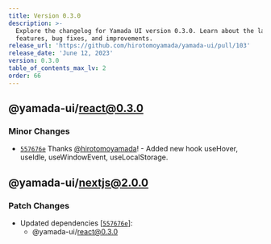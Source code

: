 ```yaml
---
title: Version 0.3.0
description: >-
  Explore the changelog for Yamada UI version 0.3.0. Learn about the latest
  features, bug fixes, and improvements.
release_url: 'https://github.com/hirotomoyamada/yamada-ui/pull/103'
release_date: 'June 12, 2023'
version: 0.3.0
table_of_contents_max_lv: 2
order: 66
---
```


## @yamada-ui/react@0.3.0

### Minor Changes

- [`557676e`](https://github.com/hirotomoyamada/yamada-ui/commit/557676e5ac3354571de1adeb5a58c75ba0ac1b5c) Thanks [@hirotomoyamada](https://github.com/hirotomoyamada)! - Added new hook useHover, useIdle, useWindowEvent, useLocalStorage.

## @yamada-ui/nextjs@2.0.0

### Patch Changes

- Updated dependencies \[[`557676e`](https://github.com/hirotomoyamada/yamada-ui/commit/557676e5ac3354571de1adeb5a58c75ba0ac1b5c)]:
  - @yamada-ui/react@0.3.0
